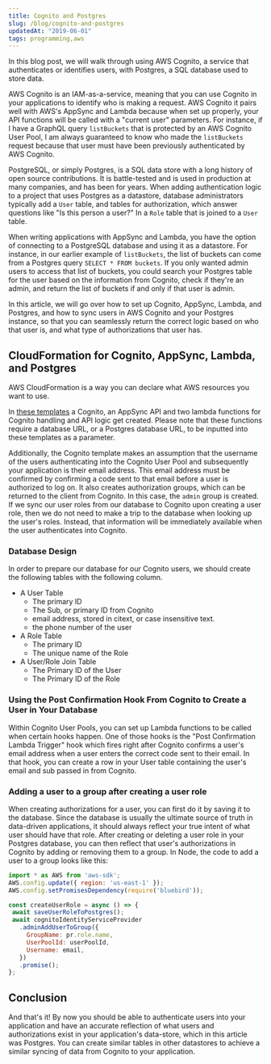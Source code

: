 ```yaml
---
title: Cognito and Postgres
slug: /blog/cognito-and-postgres
updatedAt: "2019-06-01"
tags: programming,aws
---
```


In this blog post, we will walk through using AWS Cognito, a service that
authenticates or identifies users, with Postgres, a SQL database used to
store data.

AWS Cognito is an IAM-as-a-service, meaning that you can use Cognito in your
applications to identify who is making a request. AWS Cognito it pairs well
with AWS's AppSync and Lambda because when set up properly, your API
functions will be called with a "current user" parameters. For instance, if I
have a GraphQL query `listBuckets` that is protected by an AWS Cognito User
Pool, I am always guaranteed to know who made the `listBuckets` request
because that user must have been previously authenticated by AWS Cognito.

PostgreSQL, or simply Postgres, is a SQL data store with a long history of
open source contributions. It is battle-tested and is used in production at
many companies, and has been for years. When adding authentication logic to a
project that uses Postgres as a datastore, database administrators typically
add a `User` table, and tables for authorization, which answer questions like
"Is this person a user?" In a `Role` table that is joined to a `User` table.

When writing applications with AppSync and Lambda, you have the option of
connecting to a PostgreSQL database and using it as a datastore. For
instance, in our earlier example of `listBuckets`, the list of buckets can
come from a Postgres query `SELECT * FROM buckets`. If you only wanted admin
users to access that list of buckets, you could search your Postgres table
for the user based on the information from Cognito, check if they're an
admin, and return the list of buckets if and only if that user is admin.

In this article, we will go over how to set up Cognito, AppSync, Lambda, and
Postgres, and how to sync users in AWS Cognito and your Postgres instance, so
that you can seamlessly return the correct logic based on who that user is,
and what type of authorizations that user has.

## CloudFormation for Cognito, AppSync, Lambda, and Postgres

AWS CloudFormation is a way you can declare what AWS resources you want to
use.

In [these
templates](https://gist.github.com/shicholas/00f138eebd5ee7a02a9733d9933f0bf2)
a Cognito, an AppSync API and two lambda functions for Cognito handling and
API logic get created. Please note that these functions require a database
URL, or a Postgres database URL, to be inputted into these templates as a
parameter.

Additionally, the Cognito template makes an assumption that the username of
the users authenticating into the Cognito User Pool and subsequently your
application is their email address. This email address must be confirmed by
confirming a code sent to that email before a user is authorized to log on.
It also creates authorization groups, which can be returned to the client
from Cognito. In this case, the `admin` group is created. If we sync our user
roles from our database to Cognito upon creating a user role, then we do not
need to make a trip to the database when looking up the user's roles.
Instead, that information will be immediately available when the user
authenticates into Cognito.

### Database Design

In order to prepare our database for our Cognito users, we should create the
following tables with the following column.

* A User Table
  * The primary ID
  * The Sub, or primary ID from Cognito
  * email address, stored in citext, or case insensitive text.
  * the phone number of the user
* A Role Table
  * The primary ID
  * The unique name of the Role
* A User/Role Join Table
  * The Primary ID of the User
  * The Primary ID of the Role

### Using the Post Confirmation Hook From Cognito to Create a User in Your Database

Within Cognito User Pools, you can set up Lambda functions to be called when
certain hooks happen. One of those hooks is the "Post Confirmation Lambda
Trigger" hook which fires right after Cognito confirms a user's email address
when a user enters the correct code sent to their email. In that hook, you
can create a row in your User table containing the user's email and sub
passed in from Cognito.

### Adding a user to a group after creating a user role

When creating authorizations for a user, you can first do it by saving it to
the database. Since the database is usually the ultimate source of truth in
data-driven applications, it should always reflect your true intent of what
user should have that role. After creating or deleting a user role in your
Postgres database, you can then reflect that user's authorizations in Cognito
by adding or removing them to a group. In Node, the code to add a user to a
group looks like this:

```js
import * as AWS from 'aws-sdk';
AWS.config.update({ region: 'us-east-1' });
AWS.config.setPromisesDependency(require('bluebird'));

const createUserRole = async () => {
 await saveUserRoleToPostgres();
 await cognitoIdentityServiceProvider
   .adminAddUserToGroup({
     GroupName: pr.role.name,
     UserPoolId: userPoolId,
     Username: email,
   })
   .promise();
};
```

## Conclusion

And that's it! By now you should be able to authenticate users into your
application and have an accurate reflection of what users and authorizations
exist in your application's data-store, which in this article was Postgres.
You can create similar tables in other datastores to achieve a similar
syncing of data from Cognito to your application.
